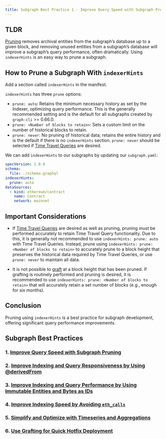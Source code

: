 ```yaml
---
title: Subgraph Best Practice 1 - Improve Query Speed with Subgraph Pruning
---
```


## TLDR

[Pruning](/developing/creating-a-subgraph/#prune) removes archival entities from the subgraph’s database up to a given block, and removing unused entities from a subgraph’s database will improve a subgraph’s query performance, often dramatically. Using `indexerHints` is an easy way to prune a subgraph.

## How to Prune a Subgraph With `indexerHints`

Add a section called `indexerHints` in the manifest.

`indexerHints` has three `prune` options:

- `prune: auto`: Retains the minimum necessary history as set by the Indexer, optimizing query performance. This is the generally recommended setting and is the default for all subgraphs created by `graph-cli` >= 0.66.0.
- `prune: <Number of blocks to retain>`: Sets a custom limit on the number of historical blocks to retain.
- `prune: never`: No pruning of historical data; retains the entire history and is the default if there is no `indexerHints` section. `prune: never` should be selected if [Time Travel Queries](/querying/graphql-api/#time-travel-queries) are desired.

We can add `indexerHints` to our subgraphs by updating our `subgraph.yaml`:

```yaml
specVersion: 1.0.0
schema:
  file: ./schema.graphql
indexerHints:
  prune: auto
dataSources:
  - kind: ethereum/contract
    name: Contract
    network: mainnet
```

## Important Considerations

- If [Time Travel Queries](/querying/graphql-api/#time-travel-queries) are desired as well as pruning, pruning must be performed accurately to retain Time Travel Query functionality. Due to this, it is generally not recommended to use `indexerHints: prune: auto` with Time Travel Queries. Instead, prune using `indexerHints: prune: <Number of blocks to retain>` to accurately prune to a block height that preserves the historical data required by Time Travel Queries, or use `prune: never` to maintain all data.

- It is not possible to [graft](/cookbook/grafting/) at a block height that has been pruned. If grafting is routinely performed and pruning is desired, it is recommended to use `indexerHints: prune: <Number of blocks to retain>` that will accurately retain a set number of blocks (e.g., enough for six months).

## Conclusion

Pruning using `indexerHints` is a best practice for subgraph development, offering significant query performance improvements.


## Subgraph Best Practices

### 1. [Improve Query Speed with Subgraph Pruning](https://thegraph.com/docs/en/cookbook/pruning/)

### 2. [Improve Indexing and Query Responsiveness by Using @derivedFrom](https://thegraph.com/docs/en/cookbook/derivedfrom/)

### 3. [Improve Indexing and Query Performance by Using Immutable Entities and Bytes as IDs](https://thegraph.com/docs/en/cookbook/immutable-entities-bytes-as-ids/)

### 4. [Improve Indexing Speed by Avoiding `eth_calls`](https://thegraph.com/docs/en/cookbook/avoid-eth-calls/)

### 5. [Simplify and Optimize with Timeseries and Aggregations](https://thegraph.com/docs/en/cookbook/timeseries/)

### 6. [Use Grafting for Quick Hotfix Deployment](https://thegraph.com/docs/en/cookbook/grafting-hotfix/)